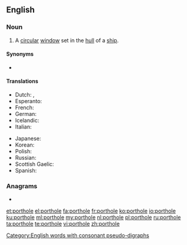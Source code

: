 ==English==

===Noun===
{{en-noun}}

# A [[circular]] [[window]] set in the [[hull]] of a [[ship]].

====Synonyms====
* {{l|en|scuttle}}

====Translations====
{{trans-top|circular window}}
* Dutch: {{t+|nl|patrijs|f}}, {{t|nl|patrijspoort|f}}
* Esperanto: {{t+|eo|luko}}
* French: {{t+|fr|hublot|m}}
* German: {{t+|de|Bullauge|n}}
* Icelandic: {{t+|is|kýrauga|n}}
* Italian: {{t+|it|oblò}}
{{trans-mid}}
* Japanese: {{t|ja|舷窓|tr=げんそう, gensō|sc=Jpan}}
* Korean: {{t|ko|현창|sc=Kore}}
* Polish: {{t+|pl|bulaj|m}}
* Russian: {{t+|ru|иллюмина́тор|m}}
* Scottish Gaelic: {{t|gd|uinneag bàta|f}}
* Spanish: {{t+|es|tronera|f}}
{{trans-bottom}}

===Anagrams===
* {{l|en|potholer}}

[[et:porthole]]
[[el:porthole]]
[[fa:porthole]]
[[fr:porthole]]
[[ko:porthole]]
[[io:porthole]]
[[ku:porthole]]
[[ml:porthole]]
[[my:porthole]]
[[nl:porthole]]
[[pl:porthole]]
[[ru:porthole]]
[[ta:porthole]]
[[te:porthole]]
[[vi:porthole]]
[[zh:porthole]]

[[Category:English words with consonant pseudo-digraphs]]
